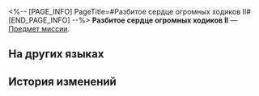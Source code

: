 <%-- [PAGE_INFO]
PageTitle=#Разбитое сердце огромных ходиков II#
[END_PAGE_INFO] --%>
{{Предмет Инфобокс
|id          = 150037
|Изображение = Предмет Разбитое сердце огромных ходиков II.png
|Тип         = Предмет миссии
|Инвентарь   = Миссии
|Редкость    = 3
|Эффект      = 
|Описание    = Частичка сердца, впавшего в экзистенциальный кризис.
}}
{{Описание|''«Оставь меня одного, Часик. Я правда не знаю, как смотреть тебе в глаза... Потому что я - всего лишь брак».''}}
'''Разбитое сердце огромных ходиков II''' — [[Предмет миссии]].

==На других языках==
{{На других языках
|en   = Big Ticker's Broken Heart (II)
|zhs  = 巨大谜钟的破碎内心•其二
|zht  = 巨大謎鐘的破碎內心•其二
|ja   = 巨大な迷い時計の砕けた心・その2
|ko   = 거대 미스터리 시계의 부서진 마음•2
|es   = El corazón roto del Minutero grande (II)
|fr   = Cœur brisé de la grande horloge (II)
|ru   = Разбитое сердце огромных ходиков II
|th   = จิตใจที่แตกสลายของนาฬิกาปริศนายักษ์ 2
|vi   = Trái Tim Vỡ Vụn Của Đồng Hồ Câu Đố Lớn-2
|de   = Zerbrochenes Herz der großen Traumuhr (Teil 2)
|id   = Hati Jam Besar yang Hancur (2)
|pt   = Coração Quebrado do Grande Relógio Onírico (II)
}}

==История изменений==
{{История изменений|3.5}}